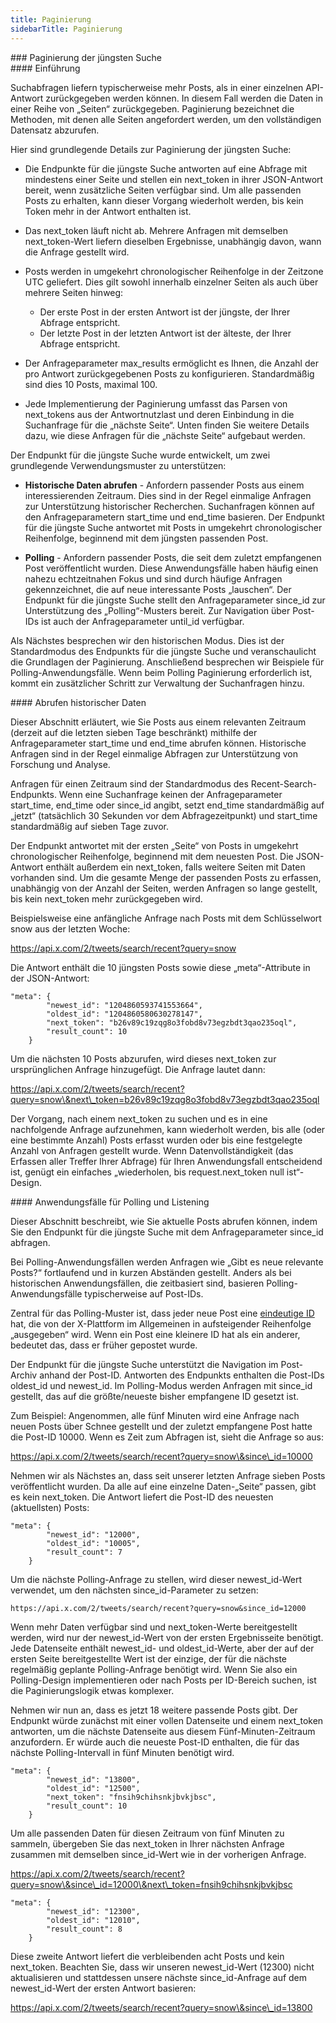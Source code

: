 ```yaml
---
title: Paginierung
sidebarTitle: Paginierung
---
```


<div id="recent-search-pagination">
  ### Paginierung der jüngsten Suche
</div>

<div id="introduction">
  #### Einführung
</div>

Suchabfragen liefern typischerweise mehr Posts, als in einer einzelnen API-Antwort zurückgegeben werden können. In diesem Fall werden die Daten in einer Reihe von „Seiten“ zurückgegeben. Paginierung bezeichnet die Methoden, mit denen alle Seiten angefordert werden, um den vollständigen Datensatz abzurufen.

Hier sind grundlegende Details zur Paginierung der jüngsten Suche:

- Die Endpunkte für die jüngste Suche antworten auf eine Abfrage mit mindestens einer Seite und stellen ein next\_token in ihrer JSON-Antwort bereit, wenn zusätzliche Seiten verfügbar sind. Um alle passenden Posts zu erhalten, kann dieser Vorgang wiederholt werden, bis kein Token mehr in der Antwort enthalten ist.

- Das next\_token läuft nicht ab. Mehrere Anfragen mit demselben next\_token-Wert liefern dieselben Ergebnisse, unabhängig davon, wann die Anfrage gestellt wird.

- Posts werden in umgekehrt chronologischer Reihenfolge in der Zeitzone UTC geliefert. Dies gilt sowohl innerhalb einzelner Seiten als auch über mehrere Seiten hinweg:
  - Der erste Post in der ersten Antwort ist der jüngste, der Ihrer Abfrage entspricht.
  - Der letzte Post in der letzten Antwort ist der älteste, der Ihrer Abfrage entspricht.

- Der Anfrageparameter max\_results ermöglicht es Ihnen, die Anzahl der pro Antwort zurückgegebenen Posts zu konfigurieren. Standardmäßig sind dies 10 Posts, maximal 100.

- Jede Implementierung der Paginierung umfasst das Parsen von next\_tokens aus der Antwortnutzlast und deren Einbindung in die Suchanfrage für die „nächste Seite“. Unten finden Sie weitere Details dazu, wie diese Anfragen für die „nächste Seite“ aufgebaut werden.
   

Der Endpunkt für die jüngste Suche wurde entwickelt, um zwei grundlegende Verwendungsmuster zu unterstützen:

- **Historische Daten abrufen** - Anfordern passender Posts aus einem interessierenden Zeitraum. Dies sind in der Regel einmalige Anfragen zur Unterstützung historischer Recherchen. Suchanfragen können auf den Anfrageparametern start\_time und end\_time basieren. Der Endpunkt für die jüngste Suche antwortet mit Posts in umgekehrt chronologischer Reihenfolge, beginnend mit dem jüngsten passenden Post.

- **Polling** - Anfordern passender Posts, die seit dem zuletzt empfangenen Post veröffentlicht wurden. Diese Anwendungsfälle haben häufig einen nahezu echtzeitnahen Fokus und sind durch häufige Anfragen gekennzeichnet, die auf neue interessante Posts „lauschen“. Der Endpunkt für die jüngste Suche stellt den Anfrageparameter since\_id zur Unterstützung des „Polling“-Musters bereit. Zur Navigation über Post-IDs ist auch der Anfrageparameter until\_id verfügbar.
   

Als Nächstes besprechen wir den historischen Modus. Dies ist der Standardmodus des Endpunkts für die jüngste Suche und veranschaulicht die Grundlagen der Paginierung. Anschließend besprechen wir Beispiele für Polling-Anwendungsfälle. Wenn beim Polling Paginierung erforderlich ist, kommt ein zusätzlicher Schritt zur Verwaltung der Suchanfragen hinzu.
 

<div id="retrieving-historical-data">
  #### Abrufen historischer Daten
</div>

Dieser Abschnitt erläutert, wie Sie Posts aus einem relevanten Zeitraum (derzeit auf die letzten sieben Tage beschränkt) mithilfe der Anfrageparameter start\_time und end\_time abrufen können. Historische Anfragen sind in der Regel einmalige Abfragen zur Unterstützung von Forschung und Analyse.

Anfragen für einen Zeitraum sind der Standardmodus des Recent-Search-Endpunkts. Wenn eine Suchanfrage keinen der Anfrageparameter start\_time, end\_time oder since\_id angibt, setzt end\_time standardmäßig auf „jetzt“ (tatsächlich 30 Sekunden vor dem Abfragezeitpunkt) und start\_time standardmäßig auf sieben Tage zuvor.

Der Endpunkt antwortet mit der ersten „Seite“ von Posts in umgekehrt chronologischer Reihenfolge, beginnend mit dem neuesten Post. Die JSON-Antwort enthält außerdem ein next\_token, falls weitere Seiten mit Daten vorhanden sind. Um die gesamte Menge der passenden Posts zu erfassen, unabhängig von der Anzahl der Seiten, werden Anfragen so lange gestellt, bis kein next\_token mehr zurückgegeben wird.

Beispielsweise eine anfängliche Anfrage nach Posts mit dem Schlüsselwort snow aus der letzten Woche:

https://api.x.com/2/tweets/search/recent?query=snow

Die Antwort enthält die 10 jüngsten Posts sowie diese „meta“-Attribute in der JSON-Antwort:

```
"meta": {
        "newest_id": "1204860593741553664",
        "oldest_id": "1204860580630278147",
        "next_token": "b26v89c19zqg8o3fobd8v73egzbdt3qao235oql",
        "result_count": 10
    }
```

Um die nächsten 10 Posts abzurufen, wird dieses next\_token zur ursprünglichen Anfrage hinzugefügt. Die Anfrage lautet dann:

https://api.x.com/2/tweets/search/recent?query=snow\&next\_token=b26v89c19zqg8o3fobd8v73egzbdt3qao235oql

Der Vorgang, nach einem next\_token zu suchen und es in eine nachfolgende Anfrage aufzunehmen, kann wiederholt werden, bis alle (oder eine bestimmte Anzahl) Posts erfasst wurden oder bis eine festgelegte Anzahl von Anfragen gestellt wurde. Wenn Datenvollständigkeit (das Erfassen aller Treffer Ihrer Abfrage) für Ihren Anwendungsfall entscheidend ist, genügt ein einfaches „wiederholen, bis request.next\_token null ist“-Design. 
 

<div id="polling-and-listening-use-cases">
  #### Anwendungsfälle für Polling und Listening
</div>

Dieser Abschnitt beschreibt, wie Sie aktuelle Posts abrufen können, indem Sie den Endpunkt für die jüngste Suche mit dem Anfrageparameter since\_id abfragen.

Bei Polling-Anwendungsfällen werden Anfragen wie „Gibt es neue relevante Posts?“ fortlaufend und in kurzen Abständen gestellt. Anders als bei historischen Anwendungsfällen, die zeitbasiert sind, basieren Polling-Anwendungsfälle typischerweise auf Post-IDs.

Zentral für das Polling-Muster ist, dass jeder neue Post eine [eindeutige ID](/de/resources/fundamentals/x-ids) hat, die von der X-Plattform im Allgemeinen in aufsteigender Reihenfolge „ausgegeben“ wird. Wenn ein Post eine kleinere ID hat als ein anderer, bedeutet das, dass er früher gepostet wurde.

Der Endpunkt für die jüngste Suche unterstützt die Navigation im Post-Archiv anhand der Post-ID. Antworten des Endpunkts enthalten die Post-IDs oldest\_id und newest\_id. Im Polling-Modus werden Anfragen mit since\_id gestellt, das auf die größte/neueste bisher empfangene ID gesetzt ist.

Zum Beispiel: Angenommen, alle fünf Minuten wird eine Anfrage nach neuen Posts über Schnee gestellt und der zuletzt empfangene Post hatte die Post-ID 10000. Wenn es Zeit zum Abfragen ist, sieht die Anfrage so aus:

https://api.x.com/2/tweets/search/recent?query=snow\&since\_id=10000

Nehmen wir als Nächstes an, dass seit unserer letzten Anfrage sieben Posts veröffentlicht wurden. Da alle auf eine einzelne Daten-„Seite“ passen, gibt es kein next\_token. Die Antwort liefert die Post-ID des neuesten (aktuellsten) Posts:

```
"meta": {
        "newest_id": "12000",
        "oldest_id": "10005",
        "result_count": 7
    }
```

Um die nächste Polling-Anfrage zu stellen, wird dieser newest\_id-Wert verwendet, um den nächsten since\_id-Parameter zu setzen:

`https://api.x.com/2/tweets/search/recent?query=snow&since_id=12000`

Wenn mehr Daten verfügbar sind und next\_token-Werte bereitgestellt werden, wird nur der newest\_id-Wert von der ersten Ergebnisseite benötigt. Jede Datenseite enthält newest\_id- und oldest\_id-Werte, aber der auf der ersten Seite bereitgestellte Wert ist der einzige, der für die nächste regelmäßig geplante Polling-Anfrage benötigt wird. Wenn Sie also ein Polling-Design implementieren oder nach Posts per ID-Bereich suchen, ist die Paginierungslogik etwas komplexer.

Nehmen wir nun an, dass es jetzt 18 weitere passende Posts gibt. Der Endpunkt würde zunächst mit einer vollen Datenseite und einem next\_token antworten, um die nächste Datenseite aus diesem Fünf-Minuten-Zeitraum anzufordern. Er würde auch die neueste Post-ID enthalten, die für das nächste Polling-Intervall in fünf Minuten benötigt wird.

```
"meta": {
        "newest_id": "13800",
        "oldest_id": "12500",
        "next_token": "fnsih9chihsnkjbvkjbsc",
        "result_count": 10
    }
```

Um alle passenden Daten für diesen Zeitraum von fünf Minuten zu sammeln, übergeben Sie das next\_token in Ihrer nächsten Anfrage zusammen mit demselben since\_id-Wert wie in der vorherigen Anfrage.

https://api.x.com/2/tweets/search/recent?query=snow\&since\_id=12000\&next\_token=fnsih9chihsnkjbvkjbsc

```
"meta": {
        "newest_id": "12300",
        "oldest_id": "12010",
        "result_count": 8
    }
```

Diese zweite Antwort liefert die verbleibenden acht Posts und kein next\_token. Beachten Sie, dass wir unseren newest\_id-Wert (12300) nicht aktualisieren und stattdessen unsere nächste since\_id-Anfrage auf dem newest\_id-Wert der ersten Antwort basieren:

https://api.x.com/2/tweets/search/recent?query=snow\&since\_id=13800
